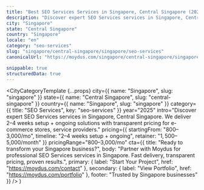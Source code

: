 ```yaml
---
title: "Best SEO Services Services in Singapore, Central Singapore (2025)"
description: "Discover expert SEO Services services in Singapore, Central Singapore. 2–4 weeks setup + ongoing delivery, $800–$3,000/mo investment. Local market expertise + modern solutions."
city: "Singapore"
state: "Central Singapore"
country: "Singapore"
locale: "en"
category: "seo-services"
slug: "singapore/central-singapore/singapore/seo-services"
canonicalUrl: "https://moydus.com/singapore/central-singapore/singapore/seo-services"

snippable: true
structuredData: true
---
```



  <CityCategoryTemplate
    {...props}
    city={{ name: "Singapore", slug: "singapore" }}
    state={{ name: "Central Singapore", slug: "central-singapore" }}
    country={{ name: "Singapore", slug: "singapore" }}
    category={{ title: "SEO Services", key: "seo-services" }}
    year="2025"
    intro="Discover expert SEO Services services in Singapore, Central Singapore. We deliver 2–4 weeks setup + ongoing solutions with transparent pricing for e-commerce stores, service providers."
    pricing={{
      startingFrom: "$800–$3,000/mo",
      timeline: "2–4 weeks setup + ongoing",
      retainer: "$1,500–$5,000/month"
    }}
    pricingRange="$800–$3,000/mo"
    cta={{
      title: "Ready to transform your Singapore business?",
      body: "Partner with Moydus for professional SEO Services services in Singapore. Fast delivery, transparent pricing, proven results.",
      primary: { label: "Start Your Project", href: "https://moydus.com/contact" },
      secondary: { label: "View Portfolio", href: "https://moydus.com/portfolio" },
      footer: "Trusted by Singapore businesses"
    }}
  />
)
